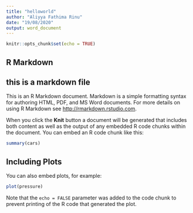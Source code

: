 ```yaml
---
title: "helloworld"
author: "Aliyya Fathima Rinu"
date: "19/08/2020"
output: word_document
---
```


```r
knitr::opts_chunk$set(echo = TRUE)
```

## R Markdown
## this is a markdown file

This is an R Markdown document. Markdown is a simple formatting syntax for authoring HTML, PDF, and MS Word documents. For more details on using R Markdown see <http://rmarkdown.rstudio.com>.

When you click the **Knit** button a document will be generated that includes both content as well as the output of any embedded R code chunks within the document. You can embed an R code chunk like this:

```r
summary(cars)
```

## Including Plots

You can also embed plots, for example:

```r
plot(pressure)
```

Note that the `echo = FALSE` parameter was added to the code chunk to prevent printing of the R code that generated the plot.
